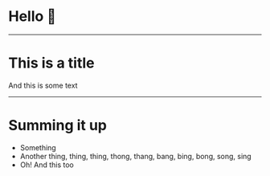# Hello 👋

---


<Left>

# This is a title

And this is some text

</Left>

---


<Left>

# Summing it up

- Something
- Another thing, thing, thing, thong, thang, bang, bing, bong, song, sing
- Oh! And this too

</Left>
